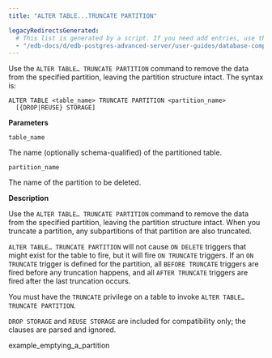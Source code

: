 ```yaml
---
title: "ALTER TABLE...TRUNCATE PARTITION"

legacyRedirectsGenerated:
  # This list is generated by a script. If you need add entries, use the `legacyRedirects` key.
  - "/edb-docs/d/edb-postgres-advanced-server/user-guides/database-compatibility-for-oracle-developers-guide/12/Database_Compatibility_for_Oracle_Developers_Guide.1.118.html"
---
```


<div id="alter_table_truncate_partition" class="registered_link"></div>

Use the `ALTER TABLE… TRUNCATE PARTITION` command to remove the data from the specified partition, leaving the partition structure intact. The syntax is:

```text
ALTER TABLE <table_name> TRUNCATE PARTITION <partition_name>
  [{DROP|REUSE} STORAGE]
```

**Parameters**

`table_name`

 The name (optionally schema-qualified) of the partitioned table.

`partition_name`

 The name of the partition to be deleted.

**Description**

Use the `ALTER TABLE… TRUNCATE PARTITION` command to remove the data from the specified partition, leaving the partition structure intact. When you truncate a partition, any subpartitions of that partition are also truncated.

`ALTER TABLE… TRUNCATE PARTITION` will not cause `ON DELETE` triggers that might exist for the table to fire, but it will fire `ON TRUNCATE` triggers. If an `ON TRUNCATE` trigger is defined for the partition, all `BEFORE TRUNCATE` triggers are fired before any truncation happens, and all `AFTER TRUNCATE` triggers are fired after the last truncation occurs.

You must have the `TRUNCATE` privilege on a table to invoke `ALTER TABLE… TRUNCATE PARTITION`.

`DROP STORAGE` and `REUSE STORAGE` are included for compatibility only; the clauses are parsed and ignored.

<div class="toctree" maxdepth="3">

example_emptying_a_partition

</div>
